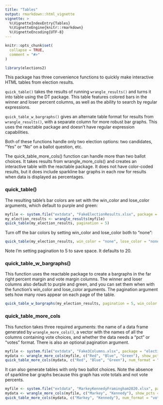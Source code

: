 ```yaml
---
title: "Tables"
output: rmarkdown::html_vignette
vignette: >
  %\VignetteIndexEntry{Tables}
  %\VignetteEngine{knitr::rmarkdown}
  %\VignetteEncoding{UTF-8}
---
```


```r
knitr::opts_chunk$set(
  collapse = TRUE,
  comment = "#>"
)
```

```r
library(elections2)
```

This package has three convenience functions to quickly make interactive HTML tables from election results. 

`quick_table()` takes the results of running `wrangle_results()` and turns it into table using the DT package. This table features colored bars in the winner and loser percent columns, as well as the ability to search by regular expressions. 

`quick_table_w_bargraphs()` gives an alternate table format for results from `wrangle_results()`, with a separate column for more robust bar graphs. This uses the reactable package and doesn't have regular expression capabilities.

Both of these functions handle only two election options: two candidates, "Yes" or "No" on a ballot question, etc.

The quick_table_more_cols() function can handle more than two ballot choices. It takes results from wrangle_more_cols() and creates an interactive table with the reactable package. It does not have color-coded results, but it does include sparkline bar graphs in each row for results when data is displayed as percentages.

### quick_table()

The resulting table's bar colors are set with the win_color and lose_color arguments, which default to purple and green:

```r
myfile <- system.file("extdata", "FakeElectionResults.xlsx", package = "elections2")
my_election_results <- wrangle_results(myfile)
quick_table(my_election_results, pagination = 5)


```

Turn off the bar colors by setting win_color and lose_color both to "none":

```r
quick_table(my_election_results, win_color = "none", lose_color = "none", pagination = 5)
```

Note I'm setting pagination to 5 to save space. It defaults to 20.

### quick_table_w_bargraphs() 

This function uses the reactable package to create a bargraphs in the far right percent margin and vote margin columns. The winner and loser columns also default to purple and green, and you can set them when with the function's win_color and lose_color arguments. The pagination argument sets how many rows appear on each page of the table.

```r
quick_table_w_bargraphs(my_election_results, pagination = 5, win_color  = "#c2a5cf", lose_color = "#a6dba0")
```

### quick_table_more_cols

This function takes three required arguments: the name of a data frame generated by `wrangle_more_cols()`, a vector with the names of all the columns containing vote choices, and whether the data needs a "pct" or "votes" format. There is also an optional pagination argument.

```r
myfile <- system.file("extdata", "Fake3Columns.xlsx", package = "elections2")
mydata <- wrangle_more_cols(myfile, c("Red", "Blue", "Green"), show_pcts = TRUE, show_runnerup = FALSE)
quick_table_more_cols(mydata, c("Red", "Blue", "Green"), num_format = "pct")
```

It can also generate tables with only two ballot choices. Note the absence of sparkline bar graphs because this graph has vote totals and not vote percents.


```r
myfile <- system.file("extdata", "MarkeyKennedyFramingham2020.xlsx", package = "elections2")
mydata <- wrangle_more_cols(myfile, c("Markey", "Kennedy"), show_pcts = FALSE, show_runnerup = FALSE)
quick_table_more_cols(mydata, c("Markey", "Kennedy"), num_format = "votes")
```





